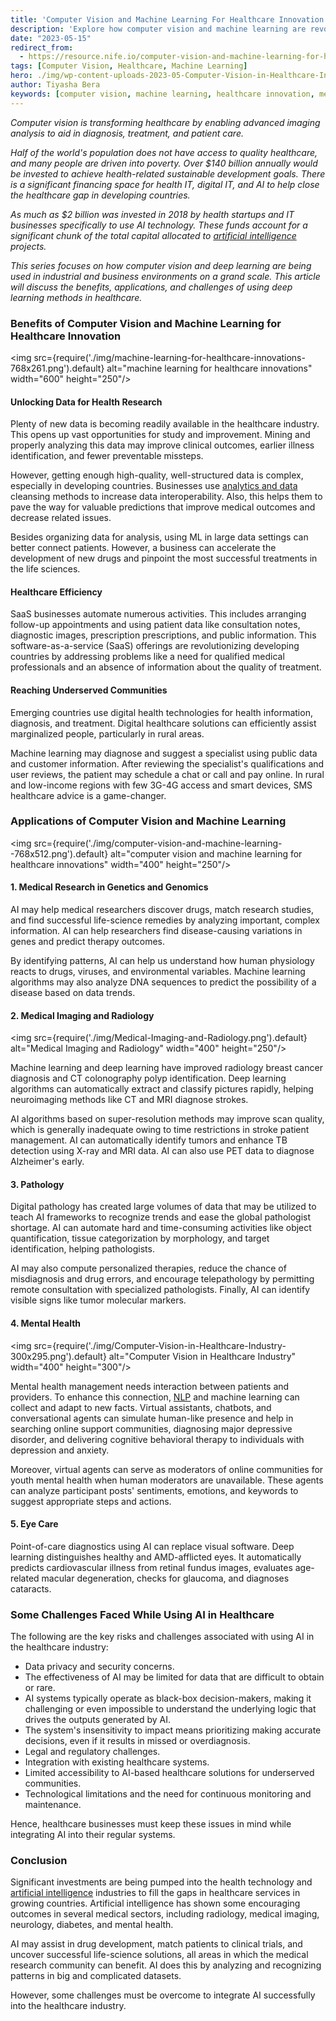 ```yaml
---
title: 'Computer Vision and Machine Learning For Healthcare Innovation'
description: 'Explore how computer vision and machine learning are revolutionizing healthcare through advanced imaging analysis, data management, and patient care. Discover their benefits, applications, and the challenges faced in integrating these technologies into healthcare systems.'
date: "2023-05-15"
redirect_from: 
  - https://resource.nife.io/computer-vision-and-machine-learning-for-healthcare-innovation/
tags: [Computer Vision, Healthcare, Machine Learning]
hero: ./img/wp-content-uploads-2023-05-Computer-Vision-in-Healthcare-Industry-300x295.png
author: Tiyasha Bera
keywords: [computer vision, machine learning, healthcare innovation, medical imaging, AI in healthcare]
---
```


_Computer vision is transforming healthcare by enabling advanced imaging analysis to aid in diagnosis, treatment, and patient care._

_Half of the world's population does not have access to quality healthcare, and many people are driven into poverty. Over \$140 billion annually would be invested to achieve health-related sustainable development goals. There is a significant financing space for health IT, digital IT, and AI to help close the healthcare gap in developing countries._

_As much as \$2 billion was invested in 2018 by health startups and IT businesses specifically to use AI technology. These funds account for a significant chunk of the total capital allocated to [artificial intelligence](/blog/implementing-ai-the-unexpected-destination-of-the-ai-journey/) projects._

_This series focuses on how computer vision and deep learning are being used in industrial and business environments on a grand scale. This article will discuss the benefits, applications, and challenges of using deep learning methods in healthcare._

### **Benefits of Computer Vision and Machine Learning for Healthcare Innovation**

<img src={require('./img/machine-learning-for-healthcare-innovations-768x261.png').default} alt="machine learning for healthcare innovations" width="600" height="250"/>
<br/>



#### **Unlocking Data for Health Research**

Plenty of new data is becoming readily available in the healthcare industry. This opens up vast opportunities for study and improvement. Mining and properly analyzing this data may improve clinical outcomes, earlier illness identification, and fewer preventable missteps.

However, getting enough high-quality, well-structured data is complex, especially in developing countries. Businesses use [analytics and data](/blog/cloud-computing-and-data-analytics-in-financial-services-and-banking/) cleansing methods to increase data interoperability. Also, this helps them to pave the way for valuable predictions that improve medical outcomes and decrease related issues.

Besides organizing data for analysis, using ML in large data settings can better connect patients. However, a business can accelerate the development of new drugs and pinpoint the most successful treatments in the life sciences.

#### **Healthcare Efficiency**

SaaS businesses automate numerous activities. This includes arranging follow-up appointments and using patient data like consultation notes, diagnostic images, prescription prescriptions, and public information. This software-as-a-service (SaaS) offerings are revolutionizing developing countries by addressing problems like a need for qualified medical professionals and an absence of information about the quality of treatment.

#### **Reaching Underserved Communities**

Emerging countries use digital health technologies for health information, diagnosis, and treatment. Digital healthcare solutions can efficiently assist marginalized people, particularly in rural areas.

Machine learning may diagnose and suggest a specialist using public data and customer information. After reviewing the specialist's qualifications and user reviews, the patient may schedule a chat or call and pay online. In rural and low-income regions with few 3G-4G access and smart devices, SMS healthcare advice is a game-changer.

### **Applications of Computer Vision and Machine Learning**

<img src={require('./img/computer-vision-and-machine-learning--768x512.png').default} alt="computer vision and machine learning for healthcare innovations" width="400" height="250"/>
<br/>



#### **1. Medical Research in Genetics and Genomics**

AI may help medical researchers discover drugs, match research studies, and find successful life-science remedies by analyzing important, complex information. AI can help researchers find disease-causing variations in genes and predict therapy outcomes.

By identifying patterns, AI can help us understand how human physiology reacts to drugs, viruses, and environmental variables. Machine learning algorithms may also analyze DNA sequences to predict the possibility of a disease based on data trends.

#### **2. Medical Imaging and Radiology**

<img src={require('./img/Medical-Imaging-and-Radiology.png').default} alt="Medical Imaging and Radiology" width="400" height="250"/>
<br/>



Machine learning and deep learning have improved radiology breast cancer diagnosis and CT colonography polyp identification. Deep learning algorithms can automatically extract and classify pictures rapidly, helping neuroimaging methods like CT and MRI diagnose strokes.

AI algorithms based on super-resolution methods may improve scan quality, which is generally inadequate owing to time restrictions in stroke patient management. AI can automatically identify tumors and enhance TB detection using X-ray and MRI data. AI can also use PET data to diagnose Alzheimer's early.

#### **3. Pathology**

Digital pathology has created large volumes of data that may be utilized to teach AI frameworks to recognize trends and ease the global pathologist shortage. AI can automate hard and time-consuming activities like object quantification, tissue categorization by morphology, and target identification, helping pathologists.

AI may also compute personalized therapies, reduce the chance of misdiagnosis and drug errors, and encourage telepathology by permitting remote consultation with specialized pathologists. Finally, AI can identify visible signs like tumor molecular markers.

#### **4. Mental Health**

<img src={require('./img/Computer-Vision-in-Healthcare-Industry-300x295.png').default} alt="Computer Vision in Healthcare Industry" width="400" height="300"/>
<br/>



Mental health management needs interaction between patients and providers. To enhance this connection, [NLP](https://www.ibm.com/topics/natural-language-processing#:~:text=the%20next%20step-,What%20is%20natural%20language%20processing%3F,same%20way%20human%20beings%20can.) and machine learning can collect and adapt to new facts. Virtual assistants, chatbots, and conversational agents can simulate human-like presence and help in searching online support communities, diagnosing major depressive disorder, and delivering cognitive behavioral therapy to individuals with depression and anxiety.

Moreover, virtual agents can serve as moderators of online communities for youth mental health when human moderators are unavailable. These agents can analyze participant posts' sentiments, emotions, and keywords to suggest appropriate steps and actions.

#### **5. Eye Care**

Point-of-care diagnostics using AI can replace visual software. Deep learning distinguishes healthy and AMD-afflicted eyes. It automatically predicts cardiovascular illness from retinal fundus images, evaluates age-related macular degeneration, checks for glaucoma, and diagnoses cataracts.

### **Some Challenges Faced While Using AI in Healthcare**

The following are the key risks and challenges associated with using AI in the healthcare industry:

- Data privacy and security concerns.
- The effectiveness of AI may be limited for data that are difficult to obtain or rare.
- AI systems typically operate as black-box decision-makers, making it challenging or even impossible to understand the underlying logic that drives the outputs generated by AI.
- The system's insensitivity to impact means prioritizing making accurate decisions, even if it results in missed or overdiagnosis.
- Legal and regulatory challenges.
- Integration with existing healthcare systems.
- Limited accessibility to AI-based healthcare solutions for underserved communities.
- Technological limitations and the need for continuous monitoring and maintenance.

Hence, healthcare businesses must keep these issues in mind while integrating AI into their regular systems.

### **Conclusion**

Significant investments are being pumped into the health technology and [artificial intelligence](/blog/artificial-intelligence-ai-robotics-in-the-workforce/) industries to fill the gaps in healthcare services in growing countries. Artificial intelligence has shown some encouraging outcomes in several medical sectors, including radiology, medical imaging, neurology, diabetes, and mental health.

AI may assist in drug development, match patients to clinical trials, and uncover successful life-science solutions, all areas in which the medical research community can benefit. AI does this by analyzing and recognizing patterns in big and complicated datasets.

However, some challenges must be overcome to integrate AI successfully into the healthcare industry.
